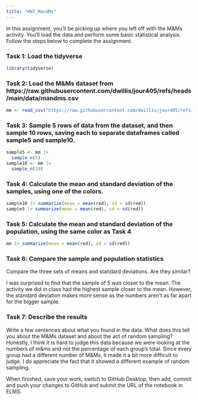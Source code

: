 ```yaml
---
title: "HW7_MandMs"
---
```


In this assignment, you'll be picking up where you left off with the M&Ms activity. You'll load the data and perform some basic statistical analysis. Follow the steps below to complete the assignment.

### Task 1: Load the tidyverse
```r
library(tidyverse)
```


### Task 2: Load the M&Ms dataset from https://raw.githubusercontent.com/dwillis/jour405/refs/heads/main/data/mandms.csv
```r
mm <- read_csv("https://raw.githubusercontent.com/dwillis/jour405/refs/heads/main/data/mandms.csv")
```


### Task 3: Sample 5 rows of data from the dataset, and then sample 10 rows, saving each to separate dataframes called sample5 and sample10.
```r
sample5 <- mm |> 
  sample_n(5)
sample10 <- mm |> 
  sample_n(10)
```


### Task 4: Calculate the mean and standard deviation of the samples, using one of the colors.
```r
sample10 |> summarize(mean = mean(red), sd = sd(red))
sample5 |> summarize(mean = mean(red), sd = sd(red))
```


### Task 5: Calculate the mean and standard deviation of the population, using the same color as Task 4
```r
mm |> summarize(mean = mean(red), sd = sd(red))
```


### Task 6: Compare the sample and population statistics

Compare the three sets of means and standard deviations. Are they similar?

I was surprised to find that the sample of 5 was closer to the mean. The activity we did in class had the highest sample closer to the mean. However, the standard deviation makes more sense as the numbers aren't as far apart for the bigger sample. 

### Task 7: Describe the results

Write a few sentences about what you found in the data. What does this tell you about the M&Ms dataset and about the act of random sampling?
Honestly, I think it is hard to judge this data because we were looking at the numbers of m&ms and not the percentage of each group's total. Since every group had a different number of M&Ms, it made it a bit more difficult to judge. I do appreciate the fact that it showed a different example of random sampling.

When finished, save your work, switch to GitHub Desktop, then add, commit and push your changes to GitHub and submit the URL of the notebook in ELMS.
